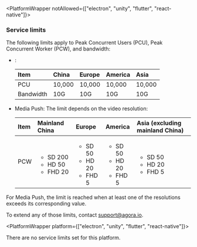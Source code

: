 <PlatformWrapper notAllowed={["electron", "unity", "flutter", "react-native"]}>

### Service limits

The following limits apply to Peak Concurrent Users (PCU), Peak Concurrent Worker (PCW), and bandwidth:

* <Vpd k="SDK" />:

  |Item|China|Europe|America|Asia|
  |:---|:----|:-----|:------|:---|
  |PCU|10,000|10,000|10,000|10,000|
  |Bandwidth|10G|10G|10G|10G|

* Media Push: The limit depends on the video resolution:

  | Item         | Mainland China        | Europe                | America               | Asia (excluding mainland China) |
  |:-------------|:----------------------|:----------------------|:----------------------|:--------------------------------|
  | PCW   | <ul><li>SD 200</li><li>HD 50</li><li>FHD 20</li></ul> | <ul><li>SD 50</li><li>HD 20</li><li>FHD 5</li></ul>   |<ul><li>SD 50</li><li>HD 20</li><li>FHD 5</li></ul>     | <ul><li>SD 50</li><li>HD 20</li><li>FHD 5</li></ul>             |

For Media Push, the limit is reached when at least one of the resolutions exceeds its corresponding value.

To extend any of those limits, contact support@agora.io.

</PlatformWrapper >

<PlatformWrapper platform={["electron", "unity", "flutter", "react-native"]}>

There are no service limits set for this platform.

</PlatformWrapper >
